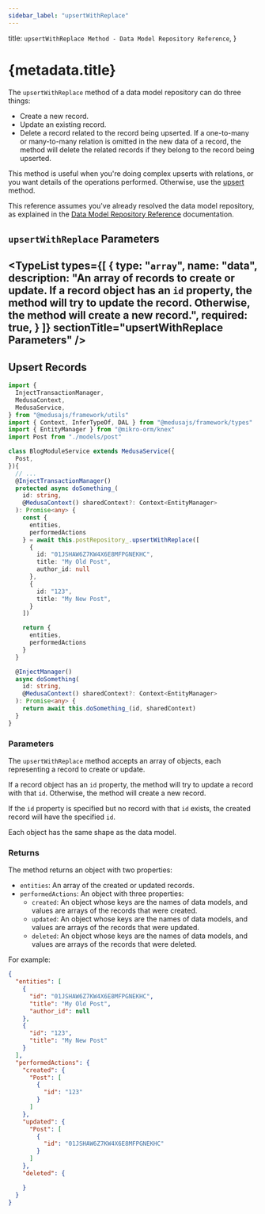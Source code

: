 ```yaml
---
sidebar_label: "upsertWithReplace"
---
```



  title: `upsertWithReplace Method - Data Model Repository Reference`,
}

# {metadata.title}

The `upsertWithReplace` method of a data model repository can do three things:

- Create a new record.
- Update an existing record.
- Delete a record related to the record being upserted. If a one-to-many or many-to-many relation is omitted in the new data of a record, the method will delete the related records if they belong to the record being upserted.

This method is useful when you're doing complex upserts with relations, or you want details of the operations performed. Otherwise, use the [upsert](../upsert/page.mdx) method.

<Note>

This reference assumes you've already resolved the data model repository, as explained in the [Data Model Repository Reference](../../page.mdx) documentation.

</Note>

## `upsertWithReplace` Parameters

<TypeList
  types={[
    {
      type: "`array`",
      name: "data",
      description: "An array of records to create or update. If a record object has an `id` property, the method will try to update the record. Otherwise, the method will create a new record.",
      required: true,
    }
  ]}
  sectionTitle="upsertWithReplace Parameters"
/>
---

## Upsert Records

```ts
import { 
  InjectTransactionManager,
  MedusaContext,
  MedusaService,
} from "@medusajs/framework/utils"
import { Context, InferTypeOf, DAL } from "@medusajs/framework/types"
import { EntityManager } from "@mikro-orm/knex"
import Post from "./models/post"

class BlogModuleService extends MedusaService({
  Post,
}){
  // ...
  @InjectTransactionManager()
  protected async doSomething_(
    id: string,
    @MedusaContext() sharedContext?: Context<EntityManager>
  ): Promise<any> {
    const {
      entities,
      performedActions
    } = await this.postRepository_.upsertWithReplace([
      {
        id: "01JSHAW6Z7KW4X6E8MFPGNEKHC",
        title: "My Old Post",
        author_id: null
      },
      {
        id: "123",
        title: "My New Post",
      }
    ])

    return {
      entities,
      performedActions
    }
  }

  @InjectManager()
  async doSomething(
    id: string,
    @MedusaContext() sharedContext?: Context<EntityManager>
  ): Promise<any> {
    return await this.doSomething_(id, sharedContext)
  }
}
```

### Parameters

The `upsertWithReplace` method accepts an array of objects, each representing a record to create or update.

If a record object has an `id` property, the method will try to update a record with that `id`. Otherwise, the method will create a new record.

If the `id` property is specified but no record with that `id` exists, the created record will have the specified `id`.

Each object has the same shape as the data model.

### Returns

The method returns an object with two properties:

- `entities`: An array of the created or updated records.
- `performedActions`: An object with three properties:
  - `created`: An object whose keys are the names of data models, and values are arrays of the records that were created.
  - `updated`: An object whose keys are the names of data models, and values are arrays of the records that were updated.
  - `deleted`: An object whose keys are the names of data models, and values are arrays of the records that were deleted.

For example:

```json title="Example"
{
  "entities": [
    {
      "id": "01JSHAW6Z7KW4X6E8MFPGNEKHC",
      "title": "My Old Post",
      "author_id": null
    },
    {
      "id": "123",
      "title": "My New Post"
    }
  ],
  "performedActions": {
    "created": {
      "Post": [
        {
          "id": "123"
        }
      ]
    },
    "updated": {
      "Post": [
        {
          "id": "01JSHAW6Z7KW4X6E8MFPGNEKHC"
        }
      ]
    },
    "deleted": {

    }
  }
}
```
